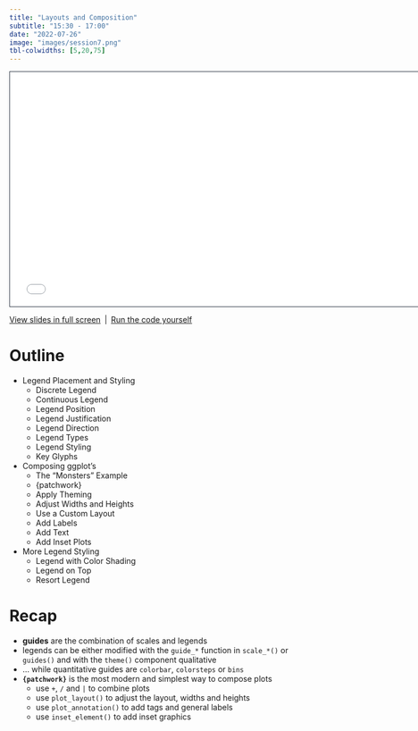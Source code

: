 ```yaml
---
title: "Layouts and Composition"
subtitle: "15:30 - 17:00"
date: "2022-07-26"
image: "images/session7.png"
tbl-colwidths: [5,20,75]
---
```


```{=html}
<iframe class="slide-deck" src="../materials/07_layout.html" height="420" width="747" style="border: 1px solid #2e3846;"></iframe>
```

[View slides in full screen](../materials/07_layout.html)&ensp;|&ensp;[Run the code yourself](../materials/scripts/07_layout.R)

# Outline

-   Legend Placement and Styling
    -   Discrete Legend
    -   Continuous Legend
    -   Legend Position
    -   Legend Justification
    -   Legend Direction
    -   Legend Types
    -   Legend Styling
    -   Key Glyphs
-   Composing ggplot's
    -   The "Monsters" Example
    -   {patchwork}
    -   Apply Theming
    -   Adjust Widths and Heights
    -   Use a Custom Layout
    -   Add Labels
    -   Add Text
    -   Add Inset Plots
-   More Legend Styling
    -   Legend with Color Shading
    -   Legend on Top
    -   Resort Legend
    
# Recap

::: recap
-  **guides** are the combination of scales and legends
-  legends can be either modified with the `guide_*` function in `scale_*()` or `guides()`  and with the `theme()` component
qualitative
-  ... while quantitative guides are `colorbar`, `colorsteps` or `bins`
-  **`{patchwork}`** is the most modern and simplest way to compose plots
    -  use `+`, `/` and `|` to combine plots
    -  use `plot_layout()` to adjust the layout, widths and heights
    -  use `plot_annotation()` to add tags and general labels
    - use `inset_element()` to add inset graphics
:::
